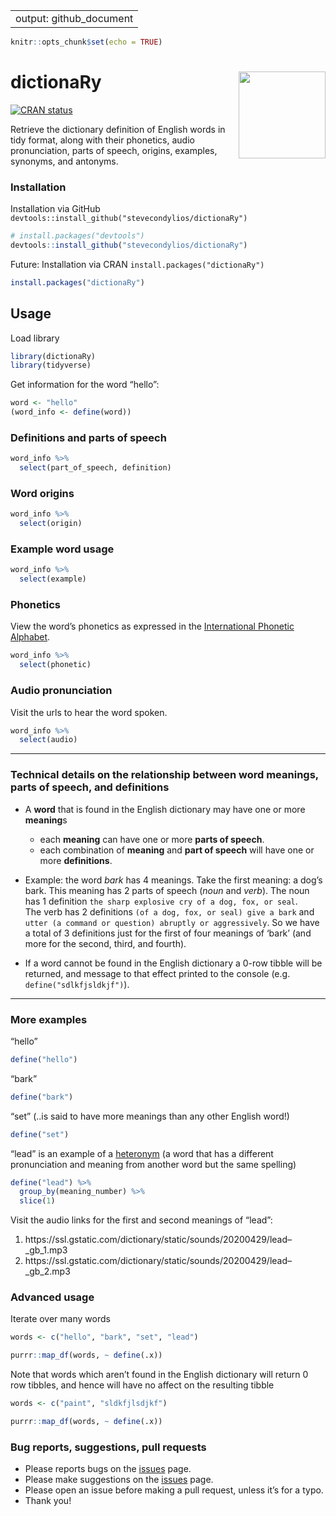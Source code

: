 
---
output: github_document
---
  
```r
knitr::opts_chunk$set(echo = TRUE)
```

# dictionaRy <a href='https://github.com/stevecondylios/dictionaRy'><img src="man/figures/light-logo.png" align="right" height="139" /></a>



<!-- badges: start -->
[![CRAN status](https://www.r-pkg.org/badges/version/dictionaRy)](https://cran.r-project.org/package=dictionaRy)
<!-- badges: end -->

Retrieve the dictionary definition of English words in tidy format, along with 
their phonetics, audio pronunciation, parts of speech, origins, examples, 
synonyms, and antonyms. 






### Installation

Installation via GitHub `devtools::install_github("stevecondylios/dictionaRy")`

```r

# install.packages("devtools")
devtools::install_github("stevecondylios/dictionaRy")

```


Future: Installation via CRAN `install.packages("dictionaRy")`

```r

install.packages("dictionaRy")

``` 


## Usage

Load library

```r

library(dictionaRy)
library(tidyverse)

``` 


Get information for the word "hello":

```r

word <- "hello"
(word_info <- define(word))

```


### Definitions and parts of speech

```r

word_info %>% 
  select(part_of_speech, definition)

```

### Word origins

```r

word_info %>% 
  select(origin)
```


### Example word usage

```r

word_info %>% 
  select(example)

```


### Phonetics

View the word's phonetics as expressed in the [International Phonetic Alphabet](https://www.ipachart.com/). 

```r

word_info %>% 
  select(phonetic)

```


### Audio pronunciation

Visit the urls to hear the word spoken. 

```r

word_info %>% 
  select(audio)

```

<hr>

### Technical details on the relationship between word meanings, parts of speech, and definitions

- A **word** that is found in the English dictionary may have one or
more **meaning**s
  - each **meaning** can have one or more **parts of speech**. 
  - each combination of **meaning** and **part of speech** will have one or more 
  **definitions**. 

- Example: the word *bark* has 4 meanings. Take the first meaning:
a dog's bark. This meaning has 2 parts of speech (*noun* and *verb*). 
The noun has 1 definition `the sharp explosive cry of a dog, fox, or seal`.  
The verb has 2 definitions `(of a dog, fox, or seal) give a bark` and 
`utter (a command or question) abruptly or aggressively`. So we have a total
of 3 definitions just for the first of four meanings of 'bark' (and more for
the second, third, and fourth). 

- If a word cannot be found in the English dictionary a 0-row tibble will be
returned, and message to that effect printed to the console (e.g. 
`define("sdlkfjsldkjf")`).

<hr>

### More examples

"hello"

```r

define("hello")

```


"bark" 

```r

define("bark")

```


"set" (..is said to have more meanings than any other English word!)

```r

define("set")

```


"lead" is an example of a [heteronym](https://en.wikipedia.org/wiki/Heteronym_(linguistics))
(a word that has a different pronunciation and 
meaning from another word but the same spelling)


```r

define("lead") %>% 
  group_by(meaning_number) %>% 
  slice(1)

```

Visit the audio links for the first and second meanings of "lead":

1. https://ssl.gstatic.com/dictionary/static/sounds/20200429/lead--_gb_1.mp3
2. https://ssl.gstatic.com/dictionary/static/sounds/20200429/lead--_gb_2.mp3



### Advanced usage


Iterate over many words


```r

words <- c("hello", "bark", "set", "lead")

purrr::map_df(words, ~ define(.x))

```


Note that words which aren't found in the English dictionary will return
0 row tibbles, and hence will have no affect on the resulting tibble

```r

words <- c("paint", "sldkfjlsdjkf")

purrr::map_df(words, ~ define(.x))

```



### Bug reports, suggestions, pull requests

- Please reports bugs on the [issues](https://github.com/stevecondylios/dictionaRy/issues) page. 
- Please make suggestions on the [issues](https://github.com/stevecondylios/dictionaRy/issues) page. 
- Please open an issue before making a pull request, unless it's for a typo. 
- Thank you!








